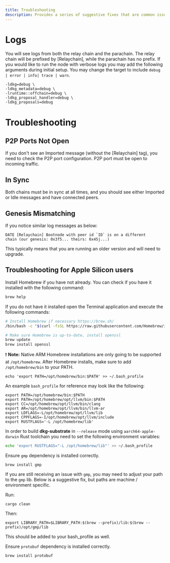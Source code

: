 ```yaml
---
title: Troubleshooting
description: Provides a series of suggestive fixes that are common issues when starting a Tangle node.
---
```


# Logs

You will see logs from both the relay chain and the parachain. The relay chain will be prefixed by [Relaychain], while the parachain has no prefix.
If you would like to run the node with verbose logs you may add the following arguments during initial setup. You may change the target to include `debug | error | info| trace | warn`.

```
-ldkg=debug \
-ldkg_metadata=debug \
-lruntime::offchain=debug \
-ldkg_proposal_handler=debug \
-ldkg_proposals=debug
```

# Troubleshooting

## P2P Ports Not Open

If you don't see an Imported message (without the [Relaychain] tag), you need to check the P2P port configuration. P2P port must be open to incoming traffic.

## In Sync

Both chains must be in sync at all times, and you should see either Imported or Idle messages and have connected peers.

## Genesis Mismatching

If you notice similar log messages as below:

```
DATE [Relaychain] Bootnode with peer id `ID` is on a different
chain (our genesis: 0x3f5... theirs: 0x45j...)
```

This typically means that you are running an older version and will need to upgrade.

## Troubleshooting for Apple Silicon users

Install Homebrew if you have not already. You can check if you have it installed with the following command:

```bash
brew help
```

If you do not have it installed open the Terminal application and execute the following commands:

```bash
# Install Homebrew if necessary https://brew.sh/
/bin/bash -c "$(curl -fsSL https://raw.githubusercontent.com/Homebrew/install/master/install.sh)"

# Make sure Homebrew is up-to-date, install openssl
brew update
brew install openssl
```

❗ **Note:** Native ARM Homebrew installations are only going to be supported at `/opt/homebrew`. After Homebrew installs, make sure to add `/opt/homebrew/bin` to your PATH.

```
echo 'export PATH=/opt/homebrew/bin:$PATH' >> ~/.bash_profile
```

An example `bash_profile` for reference may look like the following:

```
export PATH=/opt/homebrew/bin:$PATH
export PATH=/opt/homebrew/opt/llvm/bin:$PATH
export CC=/opt/homebrew/opt/llvm/bin/clang
export AR=/opt/homebrew/opt/llvm/bin/llvm-ar
export LDFLAGS=-L/opt/homebrew/opt/llvm/lib
export CPPFLAGS=-I/opt/homebrew/opt/llvm/include
export RUSTFLAGS='-L /opt/homebrew/lib'
```

In order to build **dkg-substrate** in `--release` mode using `aarch64-apple-darwin` Rust toolchain you need to set the following environment variables:

```bash
echo 'export RUSTFLAGS="-L /opt/homebrew/lib"' >> ~/.bash_profile
```

Ensure `gmp` dependency is installed correctly.

```
brew install gmp
```

If you are still receiving an issue with `gmp`, you may need to adjust your path to the `gmp` lib. Below is a suggestive fix, but paths are machine / environment specific.

Run:

```
cargo clean
```

Then:

```
export LIBRARY_PATH=$LIBRARY_PATH:$(brew --prefix)/lib:$(brew --prefix)/opt/gmp/lib
```

This should be added to your bash_profile as well.

Ensure `protobuf` dependency is installed correctly.

```
brew install protobuf
```
